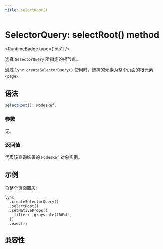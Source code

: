 ```yaml
---
title: selectRoot()
---
```



# SelectorQuery: selectRoot() method

<RuntimeBadge type={'bts'} />

选择 `SelectorQuery` 所指定的根节点。

通过 `lynx.createSelectorQuery()` 使用时，选择的元素为整个页面的根元素 `<page>`。

## 语法

```ts
selectRoot(): NodesRef;
```

### 参数

无。

### 返回值

代表该查询结果的 `NodesRef` 对象实例。

## 示例

将整个页面置灰:

```tsx
lynx
  .createSelectorQuery()
  .selectRoot()
  .setNativeProps({
    filter: 'grayscale(100%)',
  })
  .exec();
```

## 兼容性


<LegacyCompatTable metadata="lynx-api/selector-query/selectRoot" />
